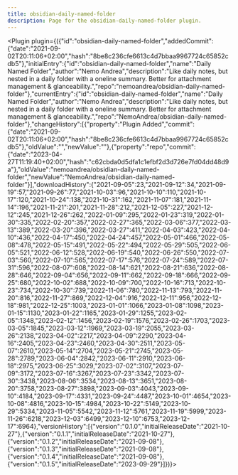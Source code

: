 ---
title: obsidian-daily-named-folder
description: Page for the obsidian-daily-named-folder plugin.
---


<Plugin plugin={({"id":"obsidian-daily-named-folder","addedCommit":{"date":"2021-09-02T20:11:06+02:00","hash":"8be8c236cfe6613c4d7bbaa9967724c65852cdb5"},"initialEntry":{"id":"obsidian-daily-named-folder","name":"Daily Named Folder","author":"Nemo Andrea","description":"Like daily notes, but nested in a daily folder with a oneline summary. Better for attachment management & glanceability.","repo":"nemoandrea/obsidian-daily-named-folder"},"currentEntry":{"id":"obsidian-daily-named-folder","name":"Daily Named Folder","author":"Nemo Andrea","description":"Like daily notes, but nested in a daily folder with a oneline summary. Better for attachment management & glanceability.","repo":"NemoAndrea/obsidian-daily-named-folder"},"changeHistory":[{"property":"Plugin Added","commit":{"date":"2021-09-02T20:11:06+02:00","hash":"8be8c236cfe6613c4d7bbaa9967724c65852cdb5"},"oldValue":"","newValue":""},{"property":"repo","commit":{"date":"2023-04-27T11:19:40+02:00","hash":"c62cbda0d5dfa1c1efbf2d3d726e7fd04dd48d9a"},"oldValue":"nemoandrea/obsidian-daily-named-folder","newValue":"NemoAndrea/obsidian-daily-named-folder"}],"downloadHistory":{"2021-09-05":23,"2021-09-12":34,"2021-09-19":57,"2021-09-26":77,"2021-10-03":96,"2021-10-10":110,"2021-10-17":120,"2021-10-24":138,"2021-10-31":162,"2021-11-07":181,"2021-11-14":196,"2021-11-21":201,"2021-11-28":212,"2021-12-05":227,"2021-12-12":245,"2021-12-26":262,"2022-01-09":295,"2022-01-23":319,"2022-01-30":335,"2022-02-20":357,"2022-02-27":365,"2022-03-06":377,"2022-03-13":389,"2022-03-20":396,"2022-03-27":411,"2022-04-03":423,"2022-04-10":436,"2022-04-17":450,"2022-04-24":457,"2022-05-01":466,"2022-05-08":478,"2022-05-15":491,"2022-05-22":494,"2022-05-29":505,"2022-06-05":521,"2022-06-12":528,"2022-06-19":540,"2022-06-26":550,"2022-07-03":560,"2022-07-10":565,"2022-07-17":576,"2022-07-24":589,"2022-07-31":596,"2022-08-07":608,"2022-08-14":621,"2022-08-21":636,"2022-08-28":646,"2022-09-04":656,"2022-09-11":662,"2022-09-18":666,"2022-09-25":680,"2022-10-02":688,"2022-10-09":700,"2022-10-16":713,"2022-10-23":734,"2022-10-30":739,"2022-11-06":780,"2022-11-13":793,"2022-11-20":816,"2022-11-27":869,"2022-12-04":916,"2022-12-11":956,"2022-12-18":981,"2022-12-25":1003,"2023-01-01":1066,"2023-01-08":1098,"2023-01-15":1130,"2023-01-22":1165,"2023-01-29":1255,"2023-02-05":1348,"2023-02-12":1456,"2023-02-19":1576,"2023-02-26":1703,"2023-03-05":1845,"2023-03-12":1969,"2023-03-19":2055,"2023-03-26":2138,"2023-04-02":2217,"2023-04-09":2290,"2023-04-16":2405,"2023-04-23":2460,"2023-04-30":2511,"2023-05-07":2610,"2023-05-14":2704,"2023-05-21":2745,"2023-05-28":2789,"2023-06-04":2842,"2023-06-11":2910,"2023-06-18":2975,"2023-06-25":3029,"2023-07-02":3107,"2023-07-09":3172,"2023-07-16":3267,"2023-07-23":3342,"2023-07-30":3438,"2023-08-06":3534,"2023-08-13":3651,"2023-08-20":3758,"2023-08-27":3898,"2023-09-03":4043,"2023-09-10":4184,"2023-09-17":4331,"2023-09-24":4487,"2023-10-01":4654,"2023-10-08":4816,"2023-10-15":4984,"2023-10-22":5149,"2023-10-29":5334,"2023-11-05":5542,"2023-11-12":5761,"2023-11-19":5999,"2023-11-26":6218,"2023-12-03":6499,"2023-12-10":6753,"2023-12-17":6964},"versionHistory":[{"version":"0.1.0","initialReleaseDate":"2021-10-27"},{"version":"0.1.1","initialReleaseDate":"2021-10-27"},{"version":"0.1.2","initialReleaseDate":"2021-09-08"},{"version":"0.1.3","initialReleaseDate":"2021-09-08"},{"version":"0.1.4","initialReleaseDate":"2021-09-08"},{"version":"0.1.5","initialReleaseDate":"2023-09-29"}]})}></Plugin>